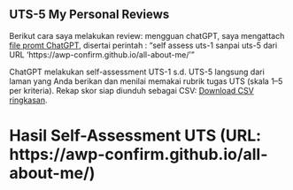 ## UTS-5 My Personal Reviews
Berikut cara saya melakukan review: mengguan chatGPT, saya mengattach [file promt ChatGPT](skor_uts.pdf), disertai perintah : "self assess uts-1 sanpai uts-5 dari URL 'https://awp-confirm.github.io/all-about-me/'"  

ChatGPT melakukan self-assessment UTS-1 s.d. UTS-5 langsung dari laman yang Anda berikan dan menilai memakai rubrik tugas UTS (skala 1–5 per kriteria). Rekap skor siap diunduh sebagai CSV: [Download CSV ringkasan](Self-Assessment_UTS-1_s_d__UTS-5__dibuat_otomatis_.csv). 

# Hasil Self-Assessment UTS (URL: https://awp-confirm.github.io/all-about-me/)
